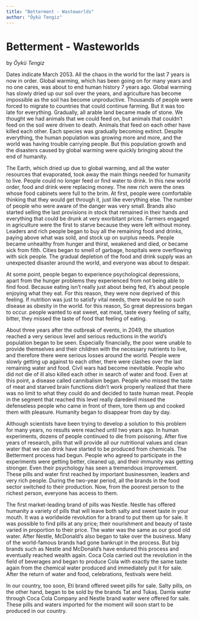 ```yaml
---
title: "Betterment - Wasteworlds"
author: "Öykü Tengiz"
---
```

# Betterment - Wasteworlds
by _Öykü Tengiz_

Dates indicate March 2053. All the chaos in the world for the last 7 years is now in order. Global warming, which has been going on for many years and no one cares, was about to end human history 7 years ago. Global warming has slowly dried up our soil over the years, and agriculture has become impossible as the soil has become unproductive. Thousands of people were forced to migrate to countries that could continue farming. But it was too late for everything. Gradually, all arable land became made of stone. We thought we had animals that we could feed on, but animals that couldn't feed on the soil were driven to death. Animals that feed on each other have killed each other. Each species was gradually becoming extinct. Despite everything, the human population was growing more and more, and the world was having trouble carrying  people. But this population growth and the disasters caused by global warming were quickly bringing about the end of humanity.

The Earth, which dried up due to global warming, and all the water resources that evaporated, took away the main things needed for humanity to live. People could no longer feed or find water to drink. In this new world order, food and drink were replacing money. The new rich were the ones whose food cabinets were full to the brim. At first, people were comfortable thinking that they would get through it, just like everything else. The number of people who were aware of the danger was very small. Brands also started selling the last provisions in stock that remained in their hands and everything that could be drunk at very exorbitant prices. Farmers engaged in agriculture were the first to starve because they were left without money. Leaders and rich people began to buy all the remaining food and drinks, paying above what was sold, and stock up on surplus needs. People became unhealthy from hunger and thirst, weakened and died, or became sick from filth. Cities began to smell of garbage, hospitals were overflowing with sick people. The gradual depletion of the food and drink supply was an unexpected disaster around the world, and everyone was about to despair.  

At some point, people began to experience psychological depressions, apart from the hunger problems they experienced from not being able to find food. Because eating isn't really just about being fed, it's about people enjoying what they eat. For this reason, they were now deprived of this feeling. If nutrition was just to satisfy vital needs, there would be no such disease as obesity in the world. for this reason, So great depressions began to occur. people wanted to eat sweet, eat meat, taste every feeling of salty, bitter, they missed the taste of food that feeling of eating.

About three years after the outbreak of events, in 2049, the situation reached a very serious level and serious reductions in the world's population began to be seen. Especially financially, the poor were unable to provide themselves and their children with the necessary nutrients to live, and therefore there were serious losses around the world. People were slowly getting up against to each other, there were clashes over the last remaining water and food. Civil wars had become inevitable. People who did not die of ill also killed each other in search of water and food. Even at this point, a disease called cannibalism began. People who missed the taste of meat and starved brain functions didn't work properly realized that there was no limit to what they could do and decided to taste human meat. People in the segment that reached this level really daredevil missed the defenseless people who came in front of them, tore them up and cooked them with pleasure. Humanity began to disappear from day by day.

Although scientists have been trying to develop a solution to this problem for many years, no results were reached until two years ago. In human experiments, dozens of people continued to die from poisoning. After five years of research, pills that will provide all our nutritional values and clean water that we can drink have started to be produced from chemicals. The Betterment process had begun. People who agreed to participate in the experiments were getting better, cleaned up, and their immunity was getting stronger. Even their psychology has seen a tremendous improvement. These pills and water first reached by important businessmen, leaders and very rich people. During the two-year period, all the brands in the food sector switched to their production. Now, from the poorest person to the richest person, everyone has access to them.

The first market-leading brand of pills was Nestle. Nestle has offered humanity a variety of pills that will leave both salty and sweet taste in your mouth. It was a worldwide revolution for a brand to put them up for sale. It was possible to find pills at any price; their nourishment and beauty of taste varied in proportion to their price. The water was the same as our good old water. After Nestle, McDonald's also began to take over the business. Many of the world-famous brands had gone bankrupt in the process. But big brands such as Nestle and McDonald's have endured this process and eventually reached wealth again. Coca Cola carried out the revolution in the field of beverages and began to produce Cola with exactly the same taste again from the chemical water produced and immediately put it for sale. After the return of water and food, celebrations, festivals were held.

In our country, too soon, Eti brand offered sweet pills for sale. Salty pills, on the other hand, began to be sold by the brands Tat and Tukaş. Damla water through Coca Cola Company and Nestle brand water were offered for sale. These pills and waters imported for the moment will soon start to be produced in our country.
